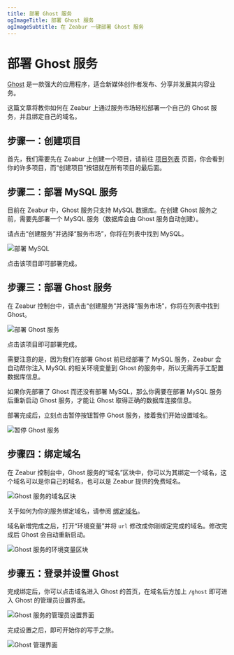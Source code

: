 ```yaml
---
title: 部署 Ghost 服务
ogImageTitle: 部署 Ghost 服务
ogImageSubtitle: 在 Zeabur 一键部署 Ghost 服务
---
```



# 部署 Ghost 服务

[Ghost](https://ghost.org/) 是一款强大的应用程序，适合新媒体创作者发布、分享并发展其内容业务。

这篇文章将教你如何在 Zeabur 上通过服务市场轻松部署一个自己的 Ghost 服务，并且绑定自己的域名。

## 步骤一：创建项目

首先，我们需要先在 Zeabur 上创建一个项目，请前往 [项目列表](https://dash.zeabur.com/projects) 页面，你会看到你的许多项目，而“创建项目”按钮就在所有项目的最后面。

## 步骤二：部署 MySQL 服务

目前在 Zeabur 中，Ghost 服务只支持 MySQL 数据库。在创建 Ghost 服务之前，需要先部署一个 MySQL 服务（数据库会由 Ghost 服务自动创建）。

请点击“创建服务”并选择“服务市场”，你将在列表中找到 MySQL。

![部署 MySQL](/marketplace/ghost/deploy-mysql.png)

点击该项目即可部署完成。

## 步骤三：部署 Ghost 服务

在 Zeabur 控制台中，请点击“创建服务”并选择“服务市场”，你将在列表中找到 Ghost。

![部署 Ghost 服务](/marketplace/ghost/deploy-ghost.png)

点击该项目即可部署完成。

<Callout>
需要注意的是，因为我们在部署 Ghost 前已经部署了 MySQL 服务，Zeabur
会自动帮你注入 MySQL 的相关环境变量到 Ghost
的服务中，所以无需再手工配置数据库信息。

如果你先部署了 Ghost 而还没有部署 MySQL，那么你需要在部署 MySQL
服务后重新启动 Ghost 服务，才能让 Ghost 取得正确的数据库连接信息。
</Callout>

部署完成后，立刻点击暂停按钮暂停 Ghost 服务，接着我们开始设置域名。

![暂停 Ghost 服务](/marketplace/ghost/ghost-suspend.gif)

## 步骤四：绑定域名

在 Zeabur 控制台中，Ghost 服务的“域名”区块中，你可以为其绑定一个域名，这个域名可以是你自己的域名，也可以是 Zeabur 提供的免费域名。

![Ghost 服务的域名区块](/marketplace/ghost/ghost-domain.png)

关于如何为你的服务绑定域名，请参阅 [绑定域名](../deploy/domain-binding)。

域名新增完成之后，打开“环境变量”并将 `url` 修改成你刚绑定完成的域名。修改完成后 Ghost 会自动重新启动。

![Ghost 服务的环境变量区块](/marketplace/ghost/ghost-env.png)

## 步骤五：登录并设置 Ghost

完成绑定后，你可以点击域名进入 Ghost 的首页，在域名后方加上 `/ghost` 即可进入 Ghost 的管理员设置界面。

![Ghost 服务的管理员设置界面](/marketplace/ghost/ghost-admin-config.png)

完成设置之后，即可开始你的写手之旅。

![Ghost 管理界面](/marketplace/ghost/ghost-admin-dashboard.png)
